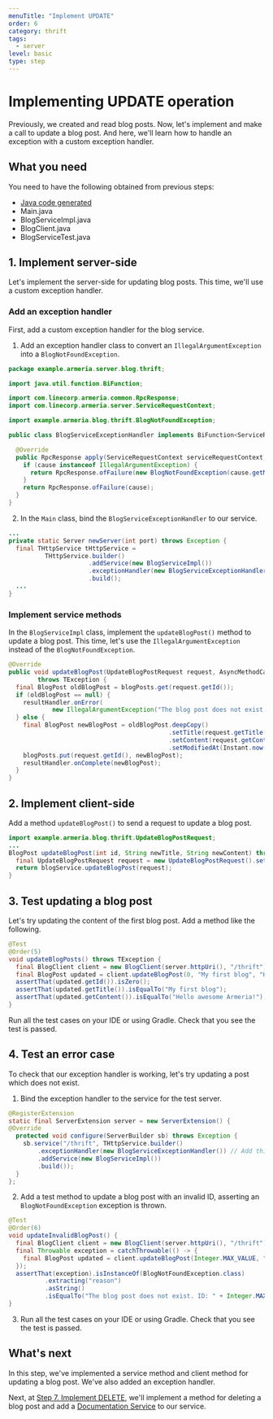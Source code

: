 ```yaml
---
menuTitle: "Implement UPDATE"
order: 6
category: thrift
tags:
  - server
level: basic
type: step
---
```


# Implementing UPDATE operation

Previously, we created and read blog posts.
Now, let's implement and make a call to update a blog post.
And here, we'll learn how to handle an exception with a custom exception handler.

<TutorialSteps current={6} />

## What you need

You need to have the following obtained from previous steps:

- [Java code generated](/tutorials/thrift/blog/create-service#2-compile-the-thrift-file)
- Main.java
- BlogServiceImpl.java
- BlogClient.java
- BlogServiceTest.java

## 1. Implement server-side

Let's implement the server-side for updating blog posts.
This time, we'll use a custom exception handler.

### Add an exception handler

First, add a custom exception handler for the blog service.

1. Add an exception handler class to convert an `IllegalArgumentException` into a `BlogNotFoundException`.
  ```java filename=BlogServiceExceptionHandler.java
  package example.armeria.server.blog.thrift;

  import java.util.function.BiFunction;

  import com.linecorp.armeria.common.RpcResponse;
  import com.linecorp.armeria.server.ServiceRequestContext;

  import example.armeria.blog.thrift.BlogNotFoundException;

  public class BlogServiceExceptionHandler implements BiFunction<ServiceRequestContext, Throwable, RpcResponse> {

    @Override
    public RpcResponse apply(ServiceRequestContext serviceRequestContext, Throwable cause) {
      if (cause instanceof IllegalArgumentException) {
        return RpcResponse.ofFailure(new BlogNotFoundException(cause.getMessage()));
      }
      return RpcResponse.ofFailure(cause);
    }
  }
  ```
2. In the `Main` class, bind the `BlogServiceExceptionHandler` to our service.
  ```java filename=Main.java
  ...
  private static Server newServer(int port) throws Exception {
    final THttpService tHttpService =
            THttpService.builder()
                        .addService(new BlogServiceImpl())
                        .exceptionHandler(new BlogServiceExceptionHandler()) // Add this
                        .build();
    ...
  }
  ```

### Implement service methods

In the `BlogServiceImpl` class, implement the `updateBlogPost()` method to update a blog post.
This time, let's use the `IllegalArgumentException` instead of the `BlogNotFoundException`.

```java filename=BlogServiceImpl.java
@Override
public void updateBlogPost(UpdateBlogPostRequest request, AsyncMethodCallback<BlogPost> resultHandler)
        throws TException {
  final BlogPost oldBlogPost = blogPosts.get(request.getId());
  if (oldBlogPost == null) {
    resultHandler.onError(
            new IllegalArgumentException("The blog post does not exist. ID: " + request.getId()));
  } else {
    final BlogPost newBlogPost = oldBlogPost.deepCopy()
                                            .setTitle(request.getTitle())
                                            .setContent(request.getContent())
                                            .setModifiedAt(Instant.now().toEpochMilli());
    blogPosts.put(request.getId(), newBlogPost);
    resultHandler.onComplete(newBlogPost);
  }
}
```

## 2. Implement client-side

Add a method `updateBlogPost()` to send a request to update a blog post.

```java filename=BlogClient.java
import example.armeria.blog.thrift.UpdateBlogPostRequest;
...
BlogPost updateBlogPost(int id, String newTitle, String newContent) throws TException {
  final UpdateBlogPostRequest request = new UpdateBlogPostRequest().setId(id).setTitle(newTitle).setContent(newContent);
  return blogService.updateBlogPost(request);
}
```

## 3. Test updating a blog post

Let's try updating the content of the first blog post.
Add a method like the following.

```java filename=BlogServiceTest.java
@Test
@Order(5)
void updateBlogPosts() throws TException {
  final BlogClient client = new BlogClient(server.httpUri(), "/thrift");
  final BlogPost updated = client.updateBlogPost(0, "My first blog", "Hello awesome Armeria!");
  assertThat(updated.getId()).isZero();
  assertThat(updated.getTitle()).isEqualTo("My first blog");
  assertThat(updated.getContent()).isEqualTo("Hello awesome Armeria!");
}
```

Run all the test cases on your IDE or using Gradle.
Check that you see the test is passed.

## 4. Test an error case

To check that our exception handler is working, let's try updating a post which does not exist.

1. Bind the exception handler to the service for the test server.
  ```java filename=BlogServiceTest.java
  @RegisterExtension
  static final ServerExtension server = new ServerExtension() {
  @Override
    protected void configure(ServerBuilder sb) throws Exception {
      sb.service("/thrift", THttpService.builder()
          .exceptionHandler(new BlogServiceExceptionHandler()) // Add this
          .addService(new BlogServiceImpl())
          .build());
    }
  };
  ```
2. Add a test method to update a blog post with an invalid ID, asserting an `BlogNotFoundException` exception is thrown.
  ```java filename=BlogServiceTest.java
  @Test
  @Order(6)
  void updateInvalidBlogPost() {
    final BlogClient client = new BlogClient(server.httpUri(), "/thrift");
    final Throwable exception = catchThrowable(() -> {
      final BlogPost updated = client.updateBlogPost(Integer.MAX_VALUE, "My first blog", "Hello awesome Armeria!");
    });
    assertThat(exception).isInstanceOf(BlogNotFoundException.class)
            .extracting("reason")
            .asString()
            .isEqualTo("The blog post does not exist. ID: " + Integer.MAX_VALUE);
  }
  ```
3. Run all the test cases on your IDE or using Gradle.
  Check that you see the test is passed.

## What's next

In this step, we've implemented a service method and client method for updating a blog post.
We've also added an exception handler.

Next, at [Step 7. Implement DELETE](/tutorials/thrift/blog/implement-delete), we'll implement a method for deleting a blog post and add a [Documentation Service](/docs/server-docservice) to our service.

<TutorialSteps current={6} />
